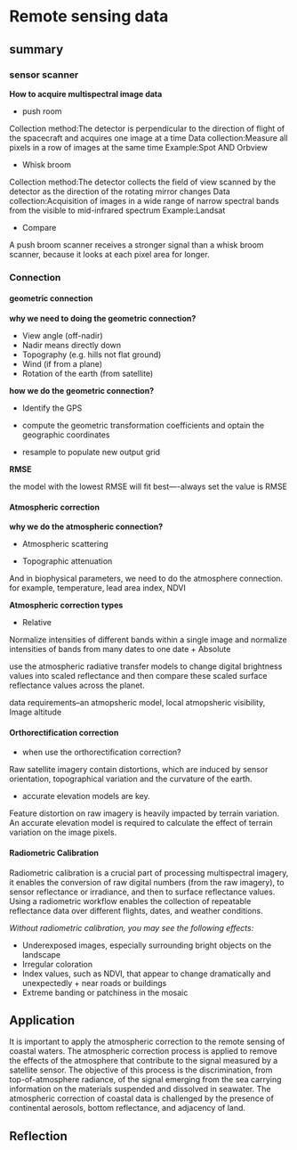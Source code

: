 # Remote sensing data

## summary

### sensor scanner

**How to acquire multispectral image data**

-   push room

Collection method:The detector is perpendicular to the direction of flight of the spacecraft and acquires one image at a time Data collection:Measure all pixels in a row of images at the same time Example:Spot AND Orbview

-   Whisk broom

Collection method:The detector collects the field of view scanned by the detector as the direction of the rotating mirror changes Data collection:Acquisition of images in a wide range of narrow spectral bands from the visible to mid-infrared spectrum Example:Landsat

-   Compare

A push broom scanner receives a stronger signal than a whisk broom scanner, because it looks at each pixel area for longer.

### Connection

#### geometric connection

**why we need to doing the geometric connection?**

-   View angle (off-nadir)
-   Nadir means directly down
-   Topography (e.g. hills not flat ground)
-   Wind (if from a plane)
-   Rotation of the earth (from satellite)

**how we do the geometric connection?**

-   Identify the GPS

-   compute the geometric transformation coefficients and optain the geographic coordinates

-   resample to populate new output grid

**RMSE**

the model with the lowest RMSE will fit best----always set the value is RMSE

#### Atmospheric correction

**why we do the atmospheric connection?**

-   Atmospheric scattering

-   Topographic attenuation

And in biophysical parameters, we need to do the atmosphere connection. for example, temperature, lead area index, NDVI

**Atmospheric correction types**

-   Relative

Normalize intensities of different bands within a single image and normalize intensities of bands from many dates to one date + Absolute

use the atmospheric radiative transfer models to change digital brightness values into scaled reflectance and then compare these scaled surface reflectance values across the planet.

data requirements--an atmopsheric model, local atmopsheric visibility, Image altitude

#### Orthorectification correction

-   when use the orthorectification correction?

Raw satellite imagery contain distortions, which are induced by sensor orientation, topographical variation and the curvature of the earth.

-   accurate elevation models are key.

Feature distortion on raw imagery is heavily impacted by terrain variation. An accurate elevation model is required to calculate the effect of terrain variation on the image pixels.

#### Radiometric Calibration

Radiometric calibration is a crucial part of processing multispectral imagery, it enables the conversion of raw digital numbers (from the raw imagery), to sensor reflectance or irradiance, and then to surface reflectance values. Using a radiometric workflow enables the collection of repeatable reflectance data over different flights, dates, and weather conditions.

*Without radiometric calibration, you may see the following effects:*

-   Underexposed images, especially surrounding bright objects on the landscape
-   Irregular coloration
-   Index values, such as NDVI, that appear to change dramatically and unexpectedly + near roads or buildings
-   Extreme banding or patchiness in the mosaic

## Application

It is important to apply the atmospheric correction to the remote sensing of coastal waters. The atmospheric correction process is applied to remove the effects of the atmosphere that contribute to the signal measured by a satellite sensor. The objective of this process is the discrimination, from top-of-atmosphere radiance, of the signal emerging from the sea carrying information on the materials suspended and dissolved in seawater. The atmospheric correction of coastal data is challenged by the presence of continental aerosols, bottom reflectance, and adjacency of land.

## Reflection
